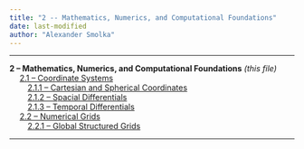 ```yaml
---
title: "2 -- Mathematics, Numerics, and Computational Foundations"
date: last-modified
author: "Alexander Smolka"
---
```

---

**2 -- Mathematics, Numerics, and Computational Foundations**  _(this file)_  
&emsp; [2.1 -- Coordinate Systems](/documentation/math_num_comp/coordinate_systems.qmd)  
&emsp;&emsp; [2.1.1 -- Cartesian and Spherical Coordinates](/documentation/math_num_comp/coordinate_systems/cartesian_spherical_coordinates.qmd)  
&emsp;&emsp; [2.1.2 -- Spacial Differentials](/documentation/math_num_comp/coordinate_systems/spacial_differentials.qmd)  
&emsp;&emsp; [2.1.3 -- Temporal Differentials](/documentation/math_num_comp/coordinate_systems/temporal_differentials.qmd)  
&emsp; [2.2 -- Numerical Grids](/documentation/math_num_comp/numerical_grids.qmd)  
&emsp;&emsp; [2.2.1 -- Global Structured Grids](/documentation/math_num_comp/numerical_grids/global_structured_grids.qmd)  

---

